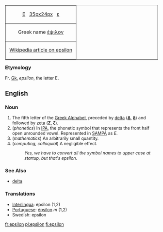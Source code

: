 <table align="right"  border="1" cellpadding="2" cellspacing="0">
  <tr align="center">
    <td>[[Ε]]&nbsp;&nbsp; [[image:Greek_uc_epsilon.png|35px]][[image:Greek_lc_epsilon.png|24px]] &nbsp;&nbsp;[[ε]]</td>
    </tr>
  <tr align="center">
    <td>Greek name [[έψιλον]]</td>
    </tr>
  <tr align="center">
    <td>&nbsp;[[w:Delta|Wikipedia article on epsilon]]&nbsp;</td>
    </tr>
</table>

=== Etymology ===
Fr. [[Greek|Gk.]] ''epsilon'', the letter Ε.

==English==

===Noun===
# The fifth letter of the [[w:Greek alphabet|Greek Alphabet]], preceded by [[delta]] ('''[[Δ]]''', '''[[δ]]''') and followed by [[zeta]] ('''[[Ζ]]''', '''[[ζ]]''').
#(''phonetics'') In [[International Phonetic Alphabet|IPA]], the phonetic symbol that represents the front half open unrounded vowel. Represented in [[SAMPA]] as ''E''.
# (''mathematics'') An arbitrarily small quantity.
# (''computing, colloquial'') A negligible effect.
#: ''Yes, we have to convert all the symbol names to upper case at startup, but that's epsilon.''

===See Also===
*[[delta]]

===Translations===
*[[Interlingua]]: epsilon (1,2)
*[[Portuguese]]: [[épsilon]] ''m'' (1,2)
*Swedish: epsilon

[[fr:epsilon]]
[[pl:epsilon]]
[[fi:epsilon]]